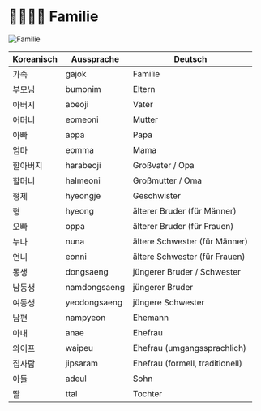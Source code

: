 # 👨‍👩‍👧‍👦 Familie

<div style={{ textAlign: 'center' }}>
  <img 
    src="./images/familie.png" 
    alt="Familie" 
    style={{ maxWidth: '300px', width: '50%', height: 'auto' }} 
  />
</div>


| Koreanisch       | Aussprache     | Deutsch                          |
|------------------|----------------|----------------------------------|
| 가족             | gajok          | Familie                          |
| 부모님           | bumonim        | Eltern                           |
| 아버지           | abeoji         | Vater                            |
| 어머니           | eomeoni        | Mutter                           |
| 아빠             | appa           | Papa                             |
| 엄마             | eomma          | Mama                             |
| 할아버지         | harabeoji      | Großvater / Opa                  |
| 할머니           | halmeoni       | Großmutter / Oma                 |
| 형제             | hyeongje       | Geschwister                      |
| 형               | hyeong         | älterer Bruder (für Männer)      |
| 오빠             | oppa           | älterer Bruder (für Frauen)      |
| 누나             | nuna           | ältere Schwester (für Männer)    |
| 언니             | eonni          | ältere Schwester (für Frauen)    |
| 동생             | dongsaeng      | jüngerer Bruder / Schwester      |
| 남동생           | namdongsaeng   | jüngerer Bruder                  |
| 여동생           | yeodongsaeng   | jüngere Schwester                |
| 남편             | nampyeon       | Ehemann                          |
| 아내             | anae           | Ehefrau                          |
| 와이프           | waipeu         | Ehefrau (umgangssprachlich)      |
| 집사람           | jipsaram       | Ehefrau (formell, traditionell)  |
| 아들             | adeul          | Sohn                             |
| 딸               | ttal           | Tochter                          |


